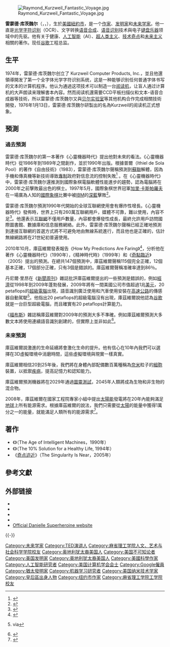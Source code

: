 {{NoteTA
|1=zh-cn:库茨魏尔; zh-tw:庫茲維爾; zh-hk:卻仕維;
|2=zh-cn:雷蒙德; zh-tw:雷蒙; zh-hk:利文;
|3=zh-cn:福布斯; zh-tw:富比士; zh-hk:福布斯; zh-sg:资本家杂志;
}}
[[File:Raymond_Kurzweil_Fantastic_Voyage.jpg|thumb]]

'''雷蒙德·库茨魏尔'''（{{lang-en|Raymond Kurzweil}}，{{IPAc-en|ˈ|k|ɜr|z|w|aɪ|l}}，{{bd|1948年|2月12日|||catIdx=Kurzweil, Raymond}}），生於[[美國|美國]][[紐約市|紐約市]]，是一个[[作家|作家]]、[[发明家|发明家]]和[[未来学家|未来学家]]。他一直是[[光学字符识别|光学字符识别]]（OCR）、文字转换[[语音合成|语音合成]]、[[语音识别|语音识别]]技术與电子[[键盘乐器|键盘乐器]]领域中的先驱。他有关于健康、[[人工智能|人工智能]]（AI）、[[超人类主义|超人类主义]]、[[技术奇点|技术奇点]]和[[未来主义|未来主义]]相關的著作。现任[[谷歌|谷歌]]工程总监。

==生平==
{{Expand section}}
1974年，雷蒙德·库茨魏尔创立了 Kurzweil Computer Products, Inc.，並且他還領導開发了第一个全字体光学字符识别系统，这是一种能够识别任何普通字体书写的文本的计算机程序。他认为通過这项技术可以制造一台[[阅读机|阅读机]]，让盲人通过计算机的大声朗读来理解書本內容。然而阅读机還需要CCD平板扫描仪和文本-语音合成器等技術，所以雷蒙德·库茨魏尔又與[[贝尔实验室|贝尔实验室]]等其他机构合作完成相關技術開發，1976年1月13日，雷蒙德·库茨魏尔研製出的名為Kurzweil的阅读机正式想象。

==預測==
===過去預測===
雷蒙德·库茨魏尔的第一本著作《心靈機器時代》提出他對未來的看法。《心靈機器時代》從1986年到1989年之間創作，並於1990年出版。根據普爾（Ithiel de Sola Pool）的著作《自由技術》（1983），雷蒙德·库茨魏尔聲稱預測到[[蘇聯|蘇聯]]解體，因為手機和傳真機等新技術導致[[專制|專制]]政府對信息流的控制失敗<ref>{{cite book |last=Kurzweil |first=Ray |title=The Age of Intelligent Machines |url=https://archive.org/details/ageofintelligent00kurz |year=1990 |publisher=MIT Press |location=Cambridge, MA |isbn=0-262-11121-7 |page=[https://archive.org/details/ageofintelligent00kurz/page/446 446]}}</ref> 。在《心靈機器時代》中，雷蒙德·库茨魏尔還推測到國際象棋電腦軟體性能進步的趨勢，認為電腦將在2000年之前擊敗最出色的棋士。1997年5月，國際象棋世界冠軍[[加里·卡斯帕羅夫|加里·卡斯帕羅夫]]在一場廣為人知的[[國際象棋|國際象棋]]比賽中被[[IBM|IBM]]的[[深藍|深藍]]擊敗<ref>{{cite news |last=Weber |first=Bruce |title=Swift and Slashing, Computer Topples Kasparav |url=https://www.nytimes.com/1997/05/12/nyregion/swift-and-slashing-computer-topples-kasparov.html |accessdate=2013-02-13 |newspaper=The New York Times |date=1997-05-12 |archive-date=2013-08-29 |archive-url=https://web.archive.org/web/20130829211033/http://www.nytimes.com/1997/05/12/nyregion/swift-and-slashing-computer-topples-kasparov.html |dead-url=no }}</ref>。

雷蒙德·库茨魏尔預測1990年代開始的全球互聯網使用會有爆炸性增長。《心靈機器時代》發佈時，世界上只有260萬互聯網用戶，媒體不可靠，難以使用，內容不足<ref>{{cite web|url=http://findarticles.com/p/articles/mi_m1310/is_2001_Feb/ai_70910777/pg_3 |archive-url=https://archive.is/20120629012339/http://findarticles.com/p/articles/mi_m1310/is_2001_Feb/ai_70910777/pg_3 |dead-url=yes |archive-date=29 June 2012 |title=Fleeing the dot.com era: decline in Internet usage |publisher= |accessdate=15 September 2014 }}</ref>。他還表示[[互聯網|互聯網]]不僅用戶數量，內容都會爆發性成長，最終允許用戶訪問國際圖書館、數據庫和信息服務網絡。此外，雷蒙德·库茨魏尔聲稱已經正確地預測到連接互聯網的首選方式將不可避免地由無線系統進行，而且他也是正確的，估計無線網路將在21世紀初普遍使用。

2010年10月，庫茲維爾發表報告《How My Predictions Are Faring》<ref>{{Cite web |url=http://www.kurzweilai.net/images/How-My-Predictions-Are-Faring.pdf |title=存档副本 |accessdate=2017-07-16 |archive-date=2017-03-29 |archive-url=https://web.archive.org/web/20170329065316/http://www.kurzweilai.net/images/How-My-Predictions-Are-Faring.pdf |dead-url=no }}</ref>，分析他在著作《心靈機器時代》（1990年），《精神時代時》（1999年）和《[[奇點臨近|奇點臨近]]》（2005）提出的預測。在總共147個預測中，庫茲維爾聲稱115個完全正確，12個基本正確，17個部分正確，只有3個是錯誤的。庫茲維爾聲稱准確率達到86％。

丹尼爾·里昂在《[[新聞周刊|新聞周刊]]》雜誌批評庫茲維爾提出的一些預測是錯誤的，例如[[經濟|經濟]]從1998年到2009年蓬勃發展，2009年將有一間美國公司市值超過1兆[[美元|美元]]，20 petaflops的[[超級電腦|超級電腦]]出現，語音識別廣泛使用和汽車使用安裝在[[高速公路|高速公路]]的傳感器自動駕駛<ref name="Newsweek May 2009 page 2">{{cite web |url=http://www.newsweek.com/id/197812/page/2 |title=I, Robot |accessdate=2009-05-22 |last=Lyons |first=Daniel |date=May 2009 |work=Newsweek |archive-date=2010-04-13 |archive-url=https://web.archive.org/web/20100413081045/http://www.newsweek.com/id/197812 |dead-url=unfit }}via </ref>。他指出20 petaflops的超級電腦沒有出現，庫茲維爾說他認為[[谷歌|谷歌]]就是一台巨型超級電腦，而且確實有20 petaflops計算能力。

《[[福布斯|福布斯]]》雜誌稱庫茲維爾對2009年的預測大多不準確。例如庫茲維爾預測大多數文本將使用連續語音識別創建的，但實際上並非如此<ref>{{cite news |url=http://www.forbes.com/sites/alexknapp/2012/03/20/ray-kurzweils-predictions-for-2009-were-mostly-inaccurate/ |last=Kurzweil |first=Ray |title=Ray Kurzweil's Predictions For 2009 Were Mostly Inaccurate |year=2012 |publisher=Forbes |accessdate=2016-01-05 |archive-date=2015-12-23 |archive-url=https://web.archive.org/web/20151223005616/http://www.forbes.com/sites/alexknapp/2012/03/20/ray-kurzweils-predictions-for-2009-were-mostly-inaccurate/ |dead-url=no }}</ref>。

===未來預測===
庫茲維爾說激進的生命延續將會激化生命的提升。他有信心在10年內我們可以選擇在3D虛擬環境中消磨時間，這些虛擬環境與現實一樣真實。

庫茲維爾相信20到25年後，我們將在身體內部配備數百萬種稱為[[奈米|奈米]]粒子的[[細胞|細胞]]裝置，以抵禦[[疾病|疾病]]，提高記憶力和認知能力。 

庫茲維爾預測機器將在2029年通過[[圖靈測試|圖靈測試]]，2045年人類將成為生物和非生物的混合物。

2008年，庫茲維爾在國家工程院專家小組中提出[[太陽能|太陽能]]發電將在20年內能夠滿足[[地球|地球]]上所有能源需求。根據庫茲維爾的說法，我們只需要從[[太陽|太陽]]的能量中獲得1萬分之一的能量，就能滿足人類所有的能源需求<ref>{{cite web |url=http://www.livescience.com/environment/080219-kurzweil-solar.html |title=Solar Power to Rule in 20 Years, Futurists Say |publisher=LiveScience |date=2008-02-19 |accessdate=2011-03-27 |archive-date=2008-05-18 |archive-url=https://web.archive.org/web/20080518053854/http://www.livescience.com/environment/080219-kurzweil-solar.html |dead-url=no }}</ref>。

== 著作 ==
* 《{{link-en|心靈機器時代|The Age of Intelligent Machines}}》（The Age of Intelligent Machines，1990年）
* 《{{link-en|解決健康難題的十分之一妙方|The 10% Solution for a Healthy Life}}》（The 10% Solution for a Healthy Life, 1994年） 
* 《[[奇点迫近|奇点迫近]]》（The Singularity Is Near，2005年）

==參考文獻==
{{reflist|30em}}

==外部链接==
{{Wikiquote}}
{{Commons category}}
* {{official website}}
* {{C-SPAN|raykurzweil}}
* {{IMDb name|0961244|Raymond Kurzweil}}
* {{cite web |url= https://www.namm.org/library/oral-history/ray-kurzweil |title= Ray Kurzweil |publisher= [[NAMM_Show|NAMM]] |series= Oral History |work= Interview |date= 2007-01-20 |accessdate= 2020-08-09 |archive-date= 2019-06-06 |archive-url= https://web.archive.org/web/20190606072849/https://www.namm.org/library/oral-history/ray-kurzweil |dead-url= yes }}
* [https://www.danielleworld.com/ Official Danielle Superheroine website] {{Wayback|url=https://www.danielleworld.com/ |date=20200521154709 }}

{{-}}
{{Google公司}}
{{Portal bar|人物|書籍|经济学|电影|互联网}}
{{Authority control}}
{{DEFAULTSORT:Kurzweil, Raymond}}

[[Category:未来学家|Category:未来学家]]
[[Category:TED演讲人|Category:TED演讲人]]
[[Category:麻省理工学院人文、艺术与社会科学学院校友|Category:麻省理工学院人文、艺术与社会科学学院校友]]
[[Category:奥地利犹太裔美国人|Category:奥地利犹太裔美国人]]
[[Category:美国不可知论者|Category:美国不可知论者]]
[[Category:美国发明家|Category:美国发明家]]
[[Category:奥地利犹太裔美国人|Category:奥地利犹太裔美国人]]
[[Category:美國科學作家|Category:美國科學作家]]
[[Category:人工智能研究者|Category:人工智能研究者]]
[[Category:美国计算机学会会士|Category:美国计算机学会会士]]
[[Category:Google僱員|Category:Google僱員]]
[[Category:猶太發明家|Category:猶太發明家]]
[[Category:机器学习研究者|Category:机器学习研究者]]

[[Category:美国纳米技术学家|Category:美国纳米技术学家]]
[[Category:皇后區出身人物|Category:皇后區出身人物]]
[[Category:纽约市作家|Category:纽约市作家]]
[[Category:麻省理工学院工学院校友|Category:麻省理工学院工学院校友]]